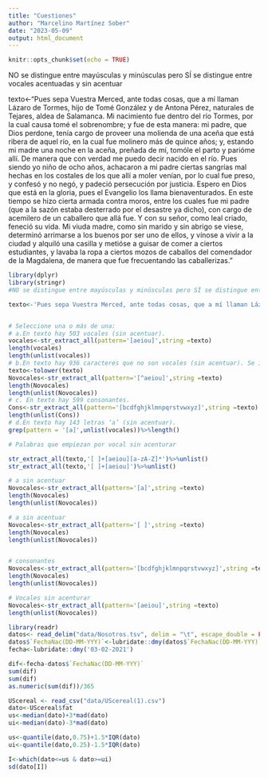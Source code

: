 ```yaml
---
title: "Cuestiones"
author: "Marcelino Martínez Sober"
date: "2023-05-09"
output: html_document
---
```


```r
knitr::opts_chunk$set(echo = TRUE)
```

NO se distingue entre mayúsculas y minúsculas pero SÍ se distingue entre vocales acentuadas y sin acentuar

texto<-“Pues sepa Vuestra Merced, ante todas cosas, que a mí llaman Lázaro de Tormes, hijo de Tomé González y de Antona Pérez, naturales de Tejares, aldea de Salamanca. Mi nacimiento fue dentro del río Tormes, por la cual causa tomé el sobrenombre; y fue de esta manera: mi padre, que Dios perdone, tenía cargo de proveer una molienda de una aceña que está ribera de aquel río, en la cual fue molinero más de quince años; y, estando mi madre una noche en la aceña, preñada de mí, tomóle el parto y parióme allí. De manera que con verdad me puedo decir nacido en el río. Pues siendo yo niño de ocho años, achacaron a mi padre ciertas sangrías mal hechas en los costales de los que allí a moler venían, por lo cual fue preso, y confesó y no negó, y padeció persecución por justicia. Espero en Dios que está en la gloria, pues el Evangelio los llama bienaventurados. En este tiempo se hizo cierta armada contra moros, entre los cuales fue mi padre (que a la sazón estaba desterrado por el desastre ya dicho), con cargo de acemilero de un caballero que allá fue. Y con su señor, como leal criado, feneció su vida. Mi viuda madre, como sin marido y sin abrigo se viese, determinó arrimarse a los buenos por ser uno de ellos, y vínose a vivir a la ciudad y alquiló una casilla y metióse a guisar de comer a ciertos estudiantes, y lavaba la ropa a ciertos mozos de caballos del comendador de la Magdalena, de manera que fue frecuentando las caballerizas.”

```r
library(dplyr)
library(stringr)
#NO se distingue entre mayúsculas y minúsculas pero SÍ se distingue entre vocales acentuadas y sin acentuar

texto<-'Pues sepa Vuestra Merced, ante todas cosas, que a mí llaman Lázaro de Tormes, hijo de Tomé González y de Antona Pérez, naturales de Tejares, aldea de Salamanca. Mi nacimiento fue dentro del río Tormes, por la cual causa tomé el sobrenombre; y fue de esta manera: mi padre, que Dios perdone, tenía cargo de proveer una molienda de una aceña que está ribera de aquel río, en la cual fue molinero más de quince años; y, estando mi madre una noche en la aceña, preñada de mí, tomóle el parto y parióme allí. De manera que con verdad me puedo decir nacido en el río. Pues siendo yo niño de ocho años, achacaron a mi padre ciertas sangrías mal hechas en los costales de los que allí a moler venían, por lo cual fue preso, y confesó y no negó, y padeció persecución por justicia. Espero en Dios que está en la gloria, pues el Evangelio los llama bienaventurados. En este tiempo se hizo cierta armada contra moros, entre los cuales fue mi padre (que a la sazón estaba desterrado por el desastre ya dicho), con cargo de acemilero de un caballero que allá fue. Y con su señor, como leal criado, feneció su vida. Mi viuda madre, como sin marido y sin abrigo se viese, determinó arrimarse a los buenos por ser uno de ellos, y vínose a vivir a la ciudad y alquiló una casilla y metióse a guisar de comer a ciertos estudiantes, y lavaba la ropa a ciertos mozos de caballos del comendador de la Magdalena, de manera que fue frecuentando las caballerizas.'


# Seleccione una o más de una:
# a.En texto hay 503 vocales (sin acentuar).
vocales<-str_extract_all(pattern='[aeiou]',string =texto)
length(vocales)
length(unlist(vocales))
# b.En texto hay 936 caracteres que no son vocales (sin acentuar). Se incluye la y.
texto<-tolower(texto)
Novocales<-str_extract_all(pattern='[^aeiou]',string =texto)
length(Novocales)
length(unlist(Novocales))
# c. En texto hay 599 consonantes.
Cons<-str_extract_all(pattern='[bcdfghjklmnpqrstvwxyz]',string =texto)
length(unlist(Cons))
# d.En texto hay 143 letras ‘a’ (sin acentuar).
grep(pattern = '[a]',unlist(vocales))%>%length()

# Palabras que empiezan por vocal sin acenturar

str_extract_all(texto,'[ ]+[aeiou][a-zA-Z]*')%>%unlist()
str_extract_all(texto,'[ ]+[aeiou]')%>%unlist()

# a sin acentuar
Novocales<-str_extract_all(pattern='[a]',string =texto)
length(Novocales)
length(unlist(Novocales))

# a sin acentuar
Novocales<-str_extract_all(pattern='[ ]',string =texto)
length(Novocales)
length(unlist(Novocales))


# consonantes
Novocales<-str_extract_all(pattern='[bcdfghjklmnpqrstvwxyz]',string =texto)
length(Novocales)
length(unlist(Novocales))

# Vocales sin acenturar
Novocales<-str_extract_all(pattern='[aeiou]',string =texto)
length(unlist(Novocales))
```
```r
library(readr)
datos<- read_delim("data/Nosotros.tsv", delim = "\t", escape_double = FALSE, trim_ws = TRUE)
datos$`FechaNac(DD-MM-YYY)`<-lubridate::dmy(datos$`FechaNac(DD-MM-YYY)`)
fecha<-lubridate::dmy('03-02-2021')

dif<-fecha-datos$`FechaNac(DD-MM-YYY)`
sum(dif)
sum(dif)
as.numeric(sum(dif))/365
```
```r
UScereal <- read_csv("data/UScereal(1).csv")
dato<-UScereal$fat
us<-median(dato)+3*mad(dato)
ui<-median(dato)-3*mad(dato)

us<-quantile(dato,0.75)+1.5*IQR(dato)
ui<-quantile(dato,0.25)-1.5*IQR(dato)

I<-which(dato<=us & dato>=ui)
sd(dato[I])
```

